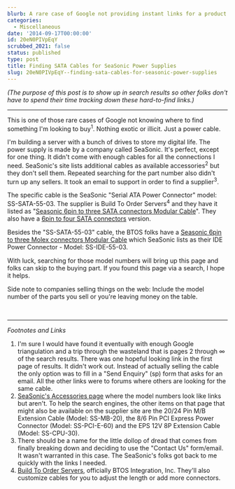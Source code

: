 ```yaml
---
blurb: A rare case of Google not providing instant links for a product sales page.
categories:
  - Miscellaneous
date: '2014-09-17T00:00:00'
id: 20eN0PIVpEqY
scrubbed_2021: false
status: published
type: post
title: Finding SATA Cables for SeaSonic Power Supplies
slug: 20eN0PIVpEqY--finding-sata-cables-for-seasonic-power-supplies
---
```


_(The purpose of this post is to show up in search results so other folks don't have to spend their time tracking down these hard-to-find links.)_

---


This is one of those rare cases of Google not knowing where to find something I'm looking to buy<sup>1</sup>. Nothing exotic or illicit. Just a power cable.

I'm building a server with a bunch of drives to store my digital life. The power supply is made by a company called SeaSonic. It's perfect, except for one thing. It didn't come with enough cables for all the connections I need. SeaSonic's site lists additional cables as available accessories<sup>2</sup> but they don't sell them. Repeated searching for the part number also didn't turn up any sellers. It took an email to support in order to find a supplier<sup>3</sup>. 

The specific cable is the SeaSonic "Serial ATA Power Connector" model: SS-SATA-55-03. The supplier is Build To Order Servers<sup>4</sup> and they have it listed as "[Seasonic 6pin to three SATA connectors Modular Cable](http://www.btosinte.com/Seasonic-6pin-to-three-SATA-connectors-Modular-Cable-SS-63xSATA.htm)". They also have a [6pin to four SATA connectors](http://www.btosinte.com/Seasonic-6pin-to-four-SATA-connectors-Modular-Cable-SS-64xSATAB.htm) version.

Besides the "SS-SATA-55-03" cable, the BTOS folks have a [Seasonic 6pin to three Molex connectors Modular Cable](http://www.btosinte.com/Seasonic-6pin-to-three-Molex-connectors-Modular-Cable-SS-63xMolex.htm) which SeaSonic lists as their IDE Power Connector - Model: SS-IDE-55-03. 

With luck, searching for those model numbers will bring up this page and folks can skip to the buying part. If you found this page via a search, I hope it helps. 

Side note to companies selling things on the web: Include the model number of the parts you sell or you're leaving money on the table.


<br />

---


_Footnotes and Links_

1. I'm sure I would have found it eventually with enough Google triangulation and a trip through the wasteland that is pages 2 through &infin; of the search results. There was one hopeful looking link in the first page of results. It didn't work out. Instead of actually selling the cable the only option was to fill in a "Send Enquiry" (sp) form that asks for an email. All the other links were to forums where others are looking for the same cable. 
2. [SeaSonic's Accessories page](http://www.seasonicusa.com/accessories.htm) where the model numbers look like links but aren't. To help the search engines, the other items on that page that might also be available on the supplier site are the 20/24 Pin M/B Extension Cable (Model: SS-MB-20), the 8/6 Pin PCI Express Power Connector (Model:  SS-PCI-E-60) and the EPS 12V 8P Extension Cable (Model:  SS-CPU-30). 
3. There should be a name for the little dollop of dread that comes from finally breaking down and deciding to use the "Contact Us" form/email. It wasn't warranted in this case. The SeaSonic's folks got back to me quickly with the links I needed.
4. [Build To Order Servers](http://www.btosinte.com/), officially BTOS Integration, Inc. They'll also customize cables for you to adjust the length or add more connectors.
